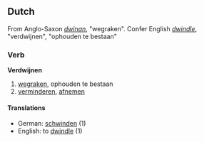 ==Dutch==
From Anglo-Saxon ''[[dwinan]]'', "wegraken". Confer English ''[[dwindle]]'', "verdwijnen", "ophouden te bestaan"
===Verb===
'''Verdwijnen'''
# [[wegraken]], ophouden te bestaan
# [[verminderen]], [[afnemen]]
====Translations====
*German: [[schwinden]] (1)
*English: to [[dwindle]] (1)